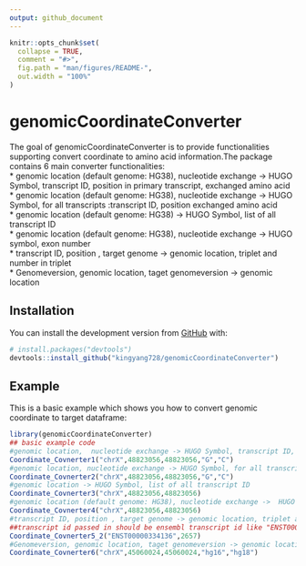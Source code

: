 ```yaml
---
output: github_document
---
```


<!-- README.md is generated from README.Rmd. Please edit that file -->

```r
knitr::opts_chunk$set(
  collapse = TRUE,
  comment = "#>",
  fig.path = "man/figures/README-",
  out.width = "100%"
)
```

# genomicCoordinateConverter

<!-- badges: start -->
<!-- badges: end -->

The goal of genomicCoordinateConverter is to provide functionalities supporting convert coordinate to amino acid information.The package contains 6 main converter functionalities: <br/>
* genomic location (default genome: HG38), nucleotide exchange -> HUGO Symbol, transcript ID, position in primary transcript, exchanged amino acid <br/>
* genomic location (default genome: HG38), nucleotide exchange -> HUGO Symbol, for all transcripts :transcript ID, position exchanged amino acid <br/>
* genomic location (default genome: HG38) -> HUGO Symbol, list of all transcript ID <br/>
* genomic location (default genome: HG38), nucleotide exchange ->  HUGO symbol, exon number <br/>
* transcript ID, position , target genome -> genomic location, triplet and number in triplet <br/>
* Genomeversion, genomic location, taget genomeversion -> genomic location <br/>

## Installation

You can install the  development version from [GitHub](https://github.com/) with:

``` r
# install.packages("devtools")
devtools::install_github("kingyang728/genomicCoordinateConverter")
```
## Example

This is a basic example which shows you how to convert genomic coordinate to target dataframe:

```r
library(genomicCoordinateConverter)
## basic example code
#genomic location,  nucleotide exchange -> HUGO Symbol, transcript ID, position in primary transcript, exchanged amino acid
Coordinate_Covnerter1("chrX",48823056,48823056,"G","C")
#genomic location, nucleotide exchange -> HUGO Symbol, for all transcripts :transcript ID, position exchanged amino acid
Coordinate_Covnerter2("chrX",48823056,48823056,"G","C")
#genomic location -> HUGO Symbol, list of all transcript ID
Coordinate_Covnerter3("chrX",48823056,48823056)
#genomic location (default genome: HG38), nucleotide exchange ->  HUGO symbol, exon number
Coordinate_Covnerter4("chrX",48823056,48823056)
#transcript ID, position , target genome -> genomic location, triplet and number in triplet
##transcript id passed in should be ensembl transcript id like "ENST00000334136"
Coordinate_Covnerter5_2("ENST00000334136",2657)
#Genomeversion, genomic location, taget genomeversion -> genomic location
Coordinate_Covnerter6("chrX",45060024,45060024,"hg16","hg18")
```


